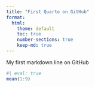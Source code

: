 ```yaml
---
title: "First Quarto on GitHub"
format:
  html:
    theme: default
    toc: true
    number-sections: true
    keep-md: true
---
```


My first markdown line on GitHub
```r
#| eval: true
mean(1:9)
```

